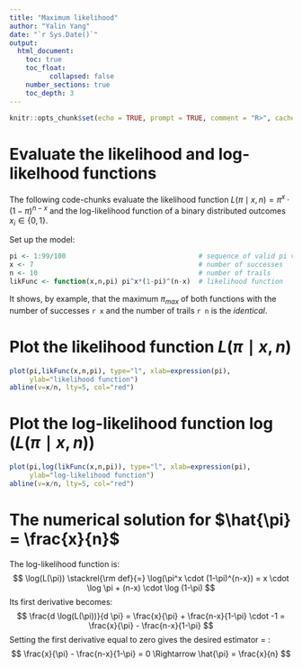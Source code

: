 ---
title: "Maximum likelihood"
author: "Yalin Yang"
date: "`r Sys.Date()`"
output: 
  html_document:
    toc: true
    toc_float: 
          collapsed: false
    number_sections: true          
    toc_depth: 3  
---

```{r setup, include=FALSE}
knitr::opts_chunk$set(echo = TRUE, prompt = TRUE, comment = "R>", cache = FALSE)
```

# Evaluate the likelihood and log-likelhood functions

The following code-chunks evaluate the likelihood function $L(\pi \mid x,n)=\pi^x \cdot (1-\pi)^{n-x}$ and the log-likelihood function of a binary distributed outcomes $x_i \in \{0,1\}$. 

Set up the model:
```{r def}
pi <- 1:99/100                                 # sequence of valid pi values
x <- 7                                         # number of successes
n <- 10                                        # number of trails
likFunc <- function(x,n,pi) pi^x*(1-pi)^(n-x)  # likelihood function
```

It shows, by example, that the maximum $\pi_{max}$ of both functions with the number of successes `r x` and the number of trails `r n` is the *identical*.

# Plot the likelihood function $L(\pi \mid x,n)$
```{r lik}
plot(pi,likFunc(x,n,pi), type="l", xlab=expression(pi), 
     ylab="likelihood function")
abline(v=x/n, lty=5, col="red")
```

# Plot the log-likelihood function $\log(L(\pi \mid x,n))$
```{r loglik}
plot(pi,log(likFunc(x,n,pi)), type="l", xlab=expression(pi), 
     ylab="log-likelihood function")
abline(v=x/n, lty=5, col="red")
```

# The numerical solution for $\hat{\pi} = \frac{x}{n}$
The log-likelihood function is:
$$
\log(L(\pi)) \stackrel{\rm def}{=}
    \log(\pi^x \cdot (1-\pi)^{n-x}) = x \cdot \log \pi + (n-x) \cdot \log (1-\pi)  
$$
Its first derivative becomes:
$$
\frac{d \log(L(\pi))}{d \pi}  =  \frac{x}{\pi} + \frac{n-x}{1-\pi} \cdot -1 =  \frac{x}{\pi} - \frac{n-x}{1-\pi}
$$
Setting the first derivative equal to zero gives the desired estimator \hat{\pi} = \frac{x}{n}:
$$
\frac{x}{\pi} - \frac{n-x}{1-\pi} = 0 \Rightarrow \hat{\pi} = \frac{x}{n}
$$
